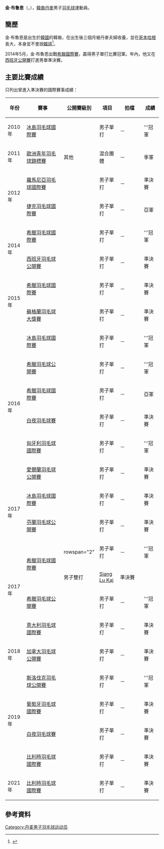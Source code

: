 {{noteTA|G1=Badminton}}
{{Infobox 羽球選手
| playername              = 金·布鲁恩<br/>{{lang|da|Kim Bruun}}
| image                   = 
| size                    = 
| caption                 = 
| birth_name              = 
| date_of_birth           = {{birth_date_and_age|1993|8|21}}
| place_of_birth          = {{KOR}}
| height                  = 
| weight                  = 
| event                   = 男子單打
| country                 = {{DEN}}
| years_started           = 
| handedness              = 
| coach                   = 
| highest_ranking         = 第101位（男單）
| date_of_highest_ranking = 2015年9月26日<ref name="ranking">[http://bwfcontent.tournamentsoftware.com/ranking/player.aspx?id=10213&player=206076 BWF World Ranking - Ranking of Kim BRUUN (96545)]{{en}}</ref>
| current_ranking         = 第105位（男單）
| date_of_current_ranking = 2015年11月26日<ref>[http://bwfcontent.tournamentsoftware.com/ranking/category.aspx?id=10213&category=472 BWF World Ranking - BWF世界排名榜 (11/26/2015) - Men's singles] {{Wayback|url=http://bwfcontent.tournamentsoftware.com/ranking/category.aspx?id=10213&category=472 |date=20181001165848 }}{{en}}</ref>
| played                  = 149勝–79負（男單）<br/>5勝–2負（男雙）
| titles                  = 
| bwf_profile             = F539208D-E7DA-471F-9449-40D186F714AD
| bwf_id                  = 96545
| updated                 = 2015年11月27日
}}
{{MedalTableTop|width=286px}}
{{MedalSport | 男子[[羽毛球|羽毛球]]}}
{{MedalCountry | {{DEN}}}}
{{MedalCompetition | [[歐洲青年羽毛球錦標賽|歐洲青年錦標賽]]}}
{{MedalBronze| [[2011年歐洲青年羽毛球錦標賽|2011年 萬塔]] | 混合團體 }}
{{MedalBottom}}
'''金·布鲁恩'''（{{lang-da|Kim Bruun}}，{{bd|1993年|8月21日||||CatIdx=Bruun}}），[[韓裔|韓裔]][[丹麥|丹麥]]男子[[羽毛球|羽毛球]]運動員。

==簡歷==
金·布魯恩是出生於[[韓國|韓國]]的韓裔，在出生後三個月被丹麥夫婦收養，並在[[哥本哈根|哥本哈根]]長大，本身並不會說[[韓語|韓語]]<ref>{{en}}{{cite news|title=Badminton player to watch – Kim Bruun|url=https://www.thestar.com.my/sport/badminton/2013/10/16/badminton-player-to-watch-kim-bruun/|newspaper=[[星報_(馬來西亞)|星報]]|date=2013-10-16}}</ref>。

2014年5月，金·布魯恩出戰[[2014年希臘羽毛球國際賽|希臘國際賽]]，贏得男子單打比賽冠軍。年內，他又在[[2014年西班牙羽毛球公開賽|西班牙公開賽]]打進男單準決賽。

==主要比賽成績==
只列出曾進入準決賽的國際賽事成績：
{| class=wikitable style="text-align:center; font-size:small;" 
!width="50"|年份
!width="180"|賽事
!width="80"|公開賽級別
!width="60"|項目
!width="100"|拍檔
!width="50"|成績
|-
!rowspan="1"|2010年
|[[2010年冰島羽毛球國際賽|冰島羽毛球國際賽]]
|{{BWFFS}}
|男子單打
|－
|bgcolor="gold"|'''冠軍
|-
!rowspan="1"|2011年
|[[2011年歐洲青年羽毛球錦標賽|歐洲青年羽毛球錦標賽]]
|其他
|混合團體
|－
|bgcolor="#b8860b"|季軍
|-
!rowspan="2"|2012年
|[[2012年羅馬尼亞羽毛球國際賽|羅馬尼亞羽毛球國際賽]]
|{{BWFIS}}
|男子單打
|－
|bgcolor="#b8860b"|準決賽
|-
|[[2012年捷克羽毛球國際賽|捷克羽毛球國際賽]]
|{{BWFIC}}
|男子單打
|－
|bgcolor="silver"|亞軍
|-
!rowspan="2"|2014年
|[[2014年希臘羽毛球國際賽|希臘羽毛球國際賽]]
|{{BWFIS}}
|男子單打
|－
|bgcolor="gold"|'''冠軍
|-
|[[2014年西班牙羽毛球公開賽|西班牙羽毛球公開賽]]
|{{BWFIC}}
|男子單打
|－
|bgcolor="#b8860b"|準決賽
|-
!rowspan="2"|2015年
|[[2015年希臘羽毛球國際賽|希臘羽毛球國際賽]]
|{{BWFIS}}
|男子單打
|－
|bgcolor="#b8860b"|準決賽
|-
|[[2015年蘇格蘭羽毛球大獎賽|蘇格蘭羽毛球大獎賽]]
|{{BWFGP}}
|男子單打
|－
|bgcolor="#b8860b"|準決賽
|-
!rowspan="6"|2016年
|[[2016年冰島羽毛球國際賽|冰島羽毛球國際賽]]
|{{BWFIS}}
|男子單打
|－
|bgcolor="gold"|'''冠軍
|-
|[[2016年希臘羽毛球公開賽|希臘羽毛球公開賽]]
|{{BWFIS}}
|男子單打
|－
|bgcolor="gold"|'''冠軍
|-
|[[2016年希臘羽毛球國際賽|希臘羽毛球國際賽]]
|{{BWFFS}}
|男子單打
|－
|bgcolor="silver"|亞軍
|-
|[[2016年白夜羽毛球賽|白夜羽毛球賽]]
|{{BWFIC}}
|男子單打
|－
|bgcolor="#b8860b"|準決賽
|-
|[[2016年匈牙利羽毛球國際賽|匈牙利羽毛球國際賽]]
|{{BWFIS}}
|男子單打
|－
|bgcolor="gold"|'''冠軍
|-
|[[2016年愛爾蘭羽毛球公開賽|愛爾蘭羽毛球公開賽]]
|{{BWFIC}}
|男子單打
|－
|bgcolor="#b8860b"|準決賽
|-
!rowspan="2"|2017年
|[[2017年冰島羽毛球國際賽|冰島羽毛球國際賽]]
|{{BWFIS}}
|男子單打
|－
|bgcolor="#b8860b"|準決賽
|-
|[[2017年芬蘭羽毛球公開賽|芬蘭羽毛球公開賽]]
|{{BWFIC}}
|男子單打
|－
|bgcolor="#b8860b"|準決賽
|-
!rowspan="4"|2017年
|rowspan="2"|[[2017年希臘羽毛球國際賽|希臘羽毛球國際賽]]
|rowspan="2" {{BWFFS}}
|男子單打
|－
|bgcolor="gold"|'''冠軍
|-
|男子雙打
|[[Sjang_Lu_Kaj|Sjang Lu Kaj]]
|bgcolor="#b8860b"|準決賽
|-
|[[2017年希臘羽毛球公開賽|希臘羽毛球公開賽]]
|{{BWFIS}}
|男子單打
|－
|bgcolor="gold"|'''冠軍
|-
|[[2017年意大利羽毛球國際賽|意大利羽毛球國際賽]]
|{{BWFIC}}
|男子單打
|－
|bgcolor="#b8860b"|準決賽
|-
!rowspan="1"|2018年
|[[2018年加拿大羽毛球公開賽|加拿大羽毛球公開賽]]
|{{BWF100}}
|男子單打
|－
|bgcolor="#b8860b"|準決賽
|-
!rowspan="4"|2019年
|[[2019年斯洛伐克羽毛球公開賽|斯洛伐克羽毛球公開賽]]
|{{BWFFS}}
|男子單打
|－
|bgcolor="gold"|'''冠軍
|-
|[[2019年葡萄牙羽毛球國際賽|葡萄牙羽毛球國際賽]]
|{{BWFIS}}
|男子單打
|－
|bgcolor="#b8860b"|準決賽
|-
|[[2019年白夜羽毛球賽|白夜羽毛球賽]]
|{{BWFIC}}
|男子單打
|－
|bgcolor="#b8860b"|準決賽
|-
|[[2019年比利時羽毛球國際賽|比利時羽毛球國際賽]]
|{{BWFIC}}
|男子單打
|－
|bgcolor="#b8860b"|準決賽
|-
!rowspan="1"|2021年
|[[2021年比利時羽毛球國際賽|比利時羽毛球國際賽]]
|{{BWFIC}}
|男子單打
|－
|bgcolor="#b8860b"|準決賽
|}
{{BWF賽事級別索引}}

==參考資料==
{{Reflist}}

{{DEFAULTSORT:Bruun, Kim}}
[[Category:丹麦男子羽毛球运动员|Category:丹麦男子羽毛球运动员]]